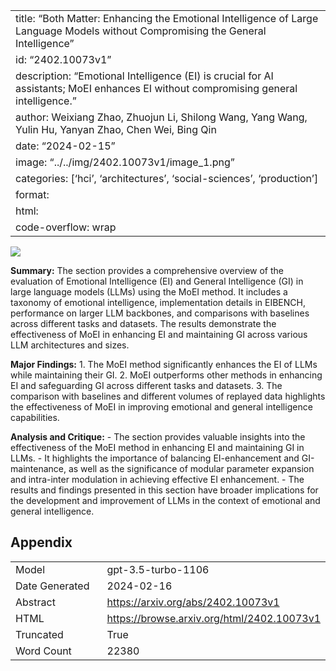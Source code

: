 
---
title: "Both Matter: Enhancing the Emotional Intelligence of Large Language Models without Compromising the General Intelligence"
id: "2402.10073v1"
description: "Emotional Intelligence (EI) is crucial for AI assistants; MoEI enhances EI without compromising general intelligence."
author: Weixiang Zhao, Zhuojun Li, Shilong Wang, Yang Wang, Yulin Hu, Yanyan Zhao, Chen Wei, Bing Qin
date: "2024-02-15"
image: "../../img/2402.10073v1/image_1.png"
categories: ['hci', 'architectures', 'social-sciences', 'production']
format:
  html:
    code-overflow: wrap
---

![](../../img/2402.10073v1/image_1.png)

**Summary:**
The section provides a comprehensive overview of the evaluation of Emotional Intelligence (EI) and General Intelligence (GI) in large language models (LLMs) using the MoEI method. It includes a taxonomy of emotional intelligence, implementation details in EIBENCH, performance on larger LLM backbones, and comparisons with baselines across different tasks and datasets. The results demonstrate the effectiveness of MoEI in enhancing EI and maintaining GI across various LLM architectures and sizes.

**Major Findings:**
1. The MoEI method significantly enhances the EI of LLMs while maintaining their GI.
2. MoEI outperforms other methods in enhancing EI and safeguarding GI across different tasks and datasets.
3. The comparison with baselines and different volumes of replayed data highlights the effectiveness of MoEI in improving emotional and general intelligence capabilities.

**Analysis and Critique:**
- The section provides valuable insights into the effectiveness of the MoEI method in enhancing EI and maintaining GI in LLMs.
- It highlights the importance of balancing EI-enhancement and GI-maintenance, as well as the significance of modular parameter expansion and intra-inter modulation in achieving effective EI enhancement.
- The results and findings presented in this section have broader implications for the development and improvement of LLMs in the context of emotional and general intelligence.

## Appendix

|          |          |
|----------|----------|
| Model     | gpt-3.5-turbo-1106       |
| Date Generated     | 2024-02-16       |
| Abstract | [https://arxiv.org/abs/2402.10073v1](https://arxiv.org/abs/2402.10073v1)        |
| HTML     | [https://browse.arxiv.org/html/2402.10073v1](https://browse.arxiv.org/html/2402.10073v1)       |
| Truncated       | True       |
| Word Count       | 22380       |